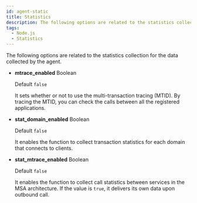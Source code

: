 ```yaml
---
id: agent-static
title: Statistics
description: The following options are related to the statistics collection for the data collected by the agent.
tags:
  - Node.js
  - Statistics
---
```


The following options are related to the statistics collection for the data collected by the agent.

- **mtrace_enabled** <span class='type'>Boolean</span>

  Default `false`

  It sets whether or not to use the multi-transaction tracing (MTID). By tracing the MTID, you can check the calls between all the registered applications.

- **stat_domain_enabled** <span class='type'>Boolean</span>

  Default `false`

  It enables the function to collect transaction statistics for each domain that connects to clients.

- **stat_mtrace_enabled** <span class='type'>Boolean</span>

  Default `false`

  It enables the function to collect call statistics between services in the MSA architecture. If the value is `true`, it delivers its own data upon outbound call.

